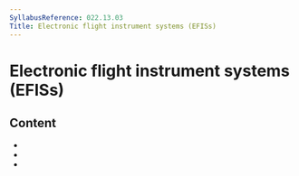 ```yaml
---
SyllabusReference: 022.13.03
Title: Electronic flight instrument systems (EFISs)
---
```


# Electronic flight instrument systems (EFISs)

## Content

- <Link href="022.13.03.01" />
- <Link href="022.13.03.02" />
- <Link href="022.13.03.03" />
